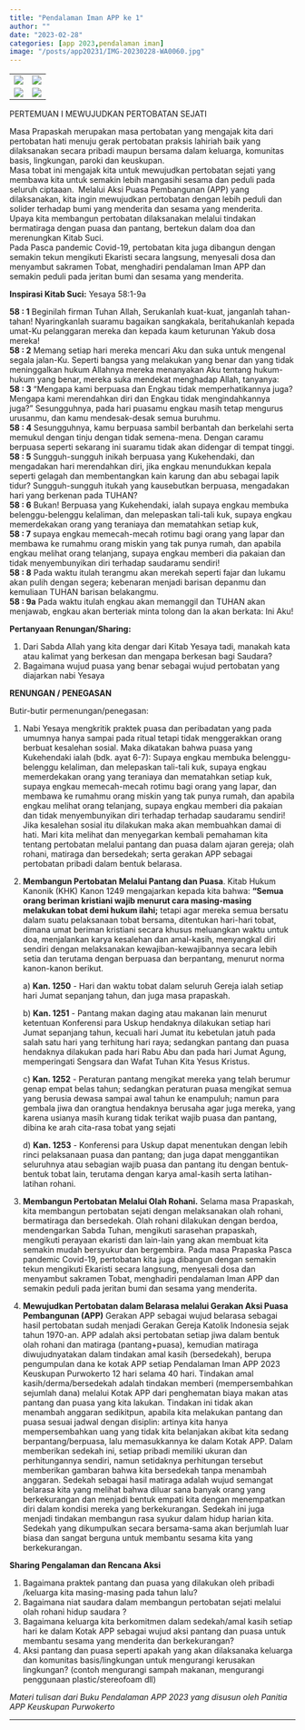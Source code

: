 ```yaml
---
title: "Pendalaman Iman APP ke 1"
author: ""
date: "2023-02-28"
categories: [app 2023,pendalaman iman]
image: "/posts/app20231/IMG-20230228-WA0060.jpg"
---
```


|                                              |                                              |
|----------------------------------------------|----------------------------------------------|
| ![](/posts/app20231/IMG-20230228-WA0028.jpg) | ![](/posts/app20231/IMG-20230228-WA0029.jpg) |
| ![](/posts/app20231/IMG-20230228-WA0030.jpg) | ![](/posts/app20231/IMG-20230228-WA0060.jpg) |

PERTEMUAN I MEWUJUDKAN PERTOBATAN SEJATI

Masa Prapaskah merupakan masa pertobatan yang mengajak kita dari pertobatan hati menuju gerak pertobatan praksis lahiriah baik yang dilaksanakan secara pribadi maupun bersama dalam keluarga, komunitas basis, lingkungan, paroki dan keuskupan.\
Masa tobat ini mengajak kita untuk mewujudkan pertobatan sejati yang membawa kita untuk semakin lebih mangasihi sesama dan peduli pada seluruh ciptaaan.  Melalui Aksi Puasa Pembangunan (APP) yang dilaksanakan, kita ingin mewujudkan pertobatan dengan lebih peduli dan solider terhadap bumi yang menderita dan sesama yang menderita.\
Upaya kita membangun pertobatan dilaksanakan melalui tindakan bermatiraga dengan puasa dan pantang, bertekun dalam doa dan merenungkan Kitab Suci.\
Pada Pasca pandemic Covid-19, pertobatan kita juga dibangun dengan semakin tekun mengikuti Ekaristi secara langsung, menyesali dosa dan menyambut sakramen Tobat, menghadiri pendalaman Iman APP dan semakin peduli pada jeritan bumi dan sesama yang menderita.

**Inspirasi Kitab Suci:** Yesaya 58:1-9a\

**58 : 1** Beginilah firman Tuhan Allah, Serukanlah kuat-kuat, janganlah tahan-tahan! Nyaringkanlah suaramu bagaikan sangkakala, beritahukanlah kepada umat-Ku pelanggaran mereka dan kepada kaum keturunan Yakub dosa mereka!\
**58 : 2** Memang setiap hari mereka mencari Aku dan suka untuk mengenal segala jalan-Ku. Seperti bangsa yang melakukan yang benar dan yang tidak meninggalkan hukum Allahnya mereka menanyakan Aku tentang hukum-hukum yang benar, mereka suka mendekat menghadap Allah, tanyanya:\
**58 : 3** "Mengapa kami berpuasa dan Engkau tidak memperhatikannya juga? Mengapa kami merendahkan diri dan Engkau tidak mengindahkannya juga?" Sesungguhnya, pada hari puasamu engkau masih tetap mengurus urusanmu, dan kamu mendesak-desak semua buruhmu.\
**58 : 4** Sesungguhnya, kamu berpuasa sambil berbantah dan berkelahi serta memukul dengan tinju dengan tidak semena-mena. Dengan caramu berpuasa seperti sekarang ini suaramu tidak akan didengar di tempat tinggi.\
**58 : 5** Sungguh-sungguh inikah berpuasa yang Kukehendaki, dan mengadakan hari merendahkan diri, jika engkau menundukkan kepala seperti gelagah dan membentangkan kain karung dan abu sebagai lapik tidur? Sungguh-sungguh itukah yang kausebutkan berpuasa, mengadakan hari yang berkenan pada TUHAN?\
**58 : 6** Bukan! Berpuasa yang Kukehendaki, ialah supaya engkau membuka belenggu-belenggu kelaliman, dan melepaskan tali-tali kuk, supaya engkau memerdekakan orang yang teraniaya dan mematahkan setiap kuk,\
**58 : 7** supaya engkau memecah-mecah rotimu bagi orang yang lapar dan membawa ke rumahmu orang miskin yang tak punya rumah, dan apabila engkau melihat orang telanjang, supaya engkau memberi dia pakaian dan tidak menyembunyikan diri terhadap saudaramu sendiri!\
**58 : 8** Pada waktu itulah terangmu akan merekah seperti fajar dan lukamu akan pulih dengan segera; kebenaran menjadi barisan depanmu dan kemuliaan TUHAN barisan belakangmu.\
**58 : 9a** Pada waktu itulah engkau akan memanggil dan TUHAN akan menjawab, engkau akan berteriak minta tolong dan Ia akan berkata: Ini Aku!\

**Pertanyaan Renungan/Sharing:**\

1.  Dari Sabda Allah yang kita dengar dari Kitab Yesaya tadi, manakah kata atau kalimat yang berkesan dan mengapa berkesan bagi Saudara?
2.  Bagaimana wujud puasa yang benar sebagai wujud pertobatan yang diajarkan nabi Yesaya

**RENUNGAN / PENEGASAN**\

Butir-butir permenungan/penegasan:

1.  Nabi Yesaya mengkritik praktek puasa dan peribadatan yang pada umumnya hanya sampai pada ritual tetapi tidak menggerakkan orang berbuat kesalehan sosial. Maka dikatakan bahwa puasa yang Kukehendaki ialah (bdk. ayat 6-7): Supaya engkau membuka belenggu-belenggu kelaliman, dan melepaskan tali-tali kuk, supaya engkau memerdekakan orang yang teraniaya dan mematahkan setiap kuk, supaya engkau memecah-mecah rotimu bagi orang yang lapar, dan membawa ke rumahmu orang miskin yang tak punya rumah, dan apabila engkau melihat orang telanjang, supaya engkau memberi dia pakaian dan tidak menyembunyikan diri terhadap terhadap saudaramu sendiri! Jika kesalehan sosial itu dilakukan maka akan membuahkan damai di hati. Mari kita melihat dan menyegarkan kembali pemahaman kita tentang pertobatan melalui pantang dan puasa dalam ajaran gereja; olah rohani, matiraga dan bersedekah; serta gerakan APP sebagai pertobatan pribadi dalam bentuk belarasa.

2.  **Membangun Pertobatan Melalui Pantang dan Puasa**. Kitab Hukum Kanonik (KHK) Kanon 1249 mengajarkan kepada kita bahwa: **“Semua orang beriman kristiani wajib menurut cara masing-masing melakukan tobat demi hukum ilahi;** tetapi agar mereka semua bersatu dalam suatu pelaksanaan tobat bersama, ditentukan hari-hari tobat, dimana umat beriman kristiani secara khusus meluangkan waktu untuk doa, menjalankan karya kesalehan dan amal-kasih, menyangkal diri sendiri dengan melaksanakan kewajiban-kewajibannya secara lebih setia dan terutama dengan berpuasa dan berpantang, menurut norma kanon-kanon berikut.

    a\) **Kan. 1250** - Hari dan waktu tobat dalam seluruh Gereja ialah setiap hari Jumat sepanjang tahun, dan juga masa prapaskah.

    b\) **Kan. 1251** - Pantang makan daging atau makanan lain menurut ketentuan Konferensi para Uskup hendaknya dilakukan setiap hari Jumat sepanjang tahun, kecuali hari Jumat itu kebetulan jatuh pada salah satu hari yang terhitung hari raya; sedangkan pantang dan puasa hendaknya dilakukan pada hari Rabu Abu dan pada hari Jumat Agung, memperingati Sengsara dan Wafat Tuhan Kita Yesus Kristus.

    c\) **Kan. 1252** - Peraturan pantang mengikat mereka yang telah berumur genap empat belas tahun; sedangkan peraturan puasa mengikat semua yang berusia dewasa sampai awal tahun ke enampuluh; namun para gembala jiwa dan orangtua hendaknya berusaha agar juga mereka, yang karena usianya masih kurang tidak terikat wajib puasa dan pantang, dibina ke arah cita-rasa tobat yang sejati

    d\) **Kan. 1253** - Konferensi para Uskup dapat menentukan dengan lebih rinci pelaksanaan puasa dan pantang; dan juga dapat menggantikan seluruhnya atau sebagian wajib puasa dan pantang itu dengan bentuk-bentuk tobat lain, terutama dengan karya amal-kasih serta latihan-latihan rohani.

3.  **Membangun Pertobatan Melalui Olah Rohani.** Selama masa Prapaskah, kita membangun pertobatan sejati dengan melaksanakan olah rohani, bermatiraga dan bersedekah. Olah rohani dilakukan dengan berdoa, mendengarkan Sabda Tuhan, mengikuti sarasehan prapaskah, mengikuti perayaan ekaristi dan lain-lain yang akan membuat kita semakin mudah bersyukur dan bergembira. Pada masa Prapaska Pasca pandemic Covid-19, pertobatan kita juga dibangun dengan semakin tekun mengikuti Ekaristi secara langsung, menyesali dosa dan menyambut sakramen Tobat, menghadiri pendalaman Iman APP dan semakin peduli pada jeritan bumi dan sesama yang menderita.

4.  **Mewujudkan Pertobatan dalam Belarasa melalui Gerakan Aksi Puasa Pembangunan (APP)** Gerakan APP sebagai wujud belarasa sebagai hasil pertobatan sudah menjadi Gerakan Gereja Katolik Indonesia sejak tahun 1970-an. APP adalah aksi pertobatan setiap jiwa dalam bentuk olah rohani dan matiraga (pantang+puasa), kemudian matiraga diwujudnyatakan dalam tindakan amal kasih (bersedekah), berupa pengumpulan dana ke kotak APP setiap Pendalaman Iman APP 2023 Keuskupan Purwokerto 12 hari selama 40 hari. Tindakan amal kasih/derma/bersedekah adalah tindakan memberi (mempersembahkan sejumlah dana) melalui Kotak APP dari penghematan biaya makan atas pantang dan puasa yang kita lakukan. Tindakan ini tidak akan menambah anggaran sedikitpun, apabila kita melakukan pantang dan puasa sesuai jadwal dengan disiplin: artinya kita hanya mempersembahkan uang yang tidak kita belanjakan akibat kita sedang berpantang/berpuasa, lalu memasukkannya ke dalam Kotak APP. Dalam memberikan sedekah ini, setiap pribadi memiliki ukuran dan perhitungannya sendiri, namun setidaknya perhitungan tersebut memberikan gambaran bahwa kita bersedekah tanpa menambah anggaran. Sedekah sebagai hasil matiraga adalah wujud semangat belarasa kita yang melihat bahwa diluar sana banyak orang yang berkekurangan dan menjadi bentuk empati kita dengan menempatkan diri dalam kondisi mereka yang berkekurangan. Sedekah ini juga menjadi tindakan membangun rasa syukur dalam hidup harian kita. Sedekah yang dikumpulkan secara bersama-sama akan berjumlah luar biasa dan sangat berguna untuk membantu sesama kita yang berkekurangan.\

**Sharing Pengalaman dan Rencana Aksi**

1.  Bagaimana praktek pantang dan puasa yang dilakukan oleh pribadi /keluarga kita masing-masing pada tahun lalu?
2.  Bagaimana niat saudara dalam membangun pertobatan sejati melalui olah rohani hidup saudara ?
3.  Bagaimana keluarga kita berkomitmen dalam sedekah/amal kasih setiap hari ke dalam Kotak APP sebagai wujud aksi pantang dan puasa untuk membantu sesama yang menderita dan berkekurangan?
4.  Aksi pantang dan puasa seperti apakah yang akan dilaksanaka keluarga dan komunitas basis/lingkungan untuk mengurangi kerusakan lingkungan? (contoh mengurangi sampah makanan, mengurangi penggunaan plastic/stereofoam dll)

*Materi tulisan dari Buku Pendalaman APP 2023 yang disusun oleh Panitia APP Keuskupan Purwokerto*

------------------------------------------------------------------------
